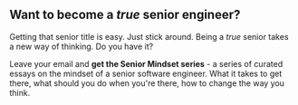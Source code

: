 ## Want to become a _true_ senior engineer?

Getting that senior title is easy. Just stick around. Being a _true_ senior takes a new way of thinking. Do you have it?

Leave your email and **get the Senior Mindset series** - a series of curated essays on the mindset of a senior software engineer. What it takes to get there, what should you do when you're there, how to change the way you think.
